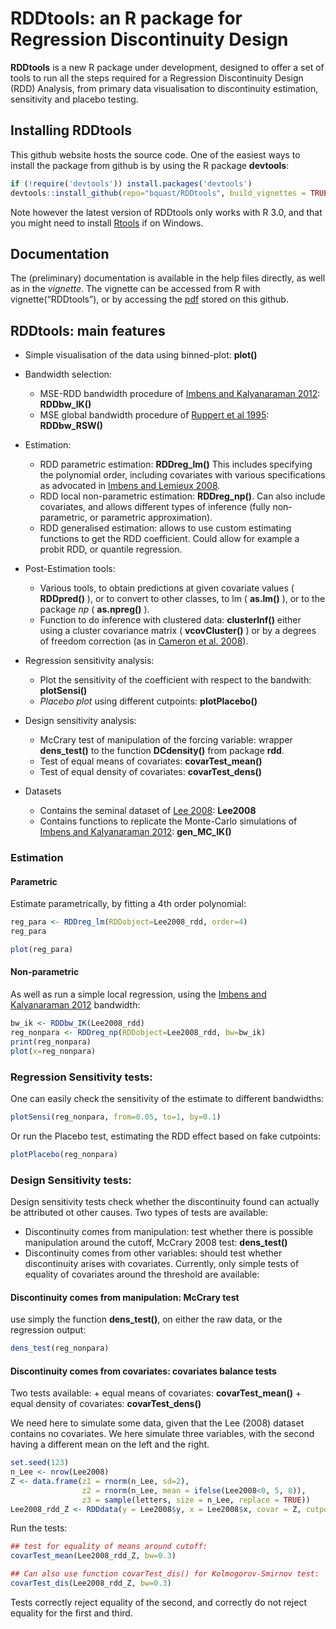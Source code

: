 RDDtools: an R package for Regression Discontinuity Design
========================================================

**RDDtools** is a new R package under development, designed to offer a set of tools to run all the steps required for a Regression Discontinuity Design (RDD) Analysis, from primary data visualisation to discontinuity estimation, sensitivity and placebo testing. 


Installing **RDDtools**
-----------------------

This github website hosts the source code. One of the easiest ways to install the package from github is by using the R package **devtools**:

```r
if (!require('devtools')) install.packages('devtools')
devtools::install_github(repo="bquast/RDDtools", build_vignettes = TRUE)
```

Note however the latest version of RDDtools only works with R 3.0, and that you might need to install  [Rtools](http://stat.ethz.ch/CRAN/bin/windows/Rtools/) if on Windows. 


Documentation
-----------------------
The (preliminary) documentation is available in the help files directly, as well as in the *vignette*. The vignette can be accessed from R with vignette("RDDtools"), or by accessing the [pdf](https://github.com/MatthieuStigler/RDDtools/raw/master/RDDtools/inst/doc/RDDtools.pdf) stored on this github. 

RDDtools: main features
-----------------------


+  Simple visualisation of the data using binned-plot: **plot()**

+ Bandwidth selection:
  + MSE-RDD bandwidth procedure of [Imbens and Kalyanaraman 2012]: **RDDbw_IK()**
  + MSE global bandwidth procedure of [Ruppert et al 1995]: **RDDbw_RSW()**
+ Estimation:
  +  RDD parametric estimation: **RDDreg_lm()** This includes specifying the polynomial order, including covariates with various specifications as advocated in [Imbens and Lemieux 2008].
  +  RDD local non-parametric estimation: **RDDreg_np()**. Can also include covariates, and allows different types of inference (fully non-parametric, or parametric approximation). 
  +  RDD generalised estimation: allows to use custom estimating functions to get the RDD coefficient. Could allow for example a probit RDD, or quantile regression.
+ Post-Estimation tools:
  + Various tools, to obtain predictions at given covariate values ( **RDDpred()** ), or to convert to other classes, to lm ( **as.lm()** ), or to the package *np* ( **as.npreg()** ). 
  + Function to do inference with clustered data: **clusterInf()** either using a cluster covariance matrix ( **vcovCluster()** ) or by a degrees of freedom correction (as in [Cameron et al. 2008]).
+ Regression sensitivity analysis:
  + Plot the sensitivity of the coefficient with respect to the bandwith: **plotSensi()**
  + *Placebo plot* using different cutpoints: **plotPlacebo()**
+ Design sensitivity analysis:
  + McCrary test of manipulation of the forcing variable: wrapper **dens_test()** to the function **DCdensity()** from package **rdd**. 
  + Test of equal means of covariates: **covarTest_mean()**
  + Test of equal density of covariates: **covarTest_dens()**
+ Datasets
  + Contains the seminal dataset of [Lee 2008]: **Lee2008**
  + Contains functions to replicate the Monte-Carlo simulations of [Imbens and Kalyanaraman 2012]: **gen_MC_IK()**


### Estimation

#### Parametric

Estimate parametrically, by fitting a 4th order polynomial:
```r
reg_para <- RDDreg_lm(RDDobject=Lee2008_rdd, order=4)
reg_para

plot(reg_para)
```


#### Non-parametric
As well as run a simple local regression, using the [Imbens and Kalyanaraman 2012] bandwidth:
```r
bw_ik <- RDDbw_IK(Lee2008_rdd)
reg_nonpara <- RDDreg_np(RDDobject=Lee2008_rdd, bw=bw_ik)
print(reg_nonpara)
plot(x=reg_nonpara)

```

### Regression Sensitivity tests:

One can easily check the sensitivity of the estimate to different bandwidths:
```r
plotSensi(reg_nonpara, from=0.05, to=1, by=0.1)
```

Or run the Placebo test, estimating the RDD effect based on fake cutpoints:
```r
plotPlacebo(reg_nonpara)
```

### Design Sensitivity tests:

Design sensitivity tests check whether the discontinuity found can actually be attributed ot other causes. Two types of tests are available:

+ Discontinuity comes from manipulation: test whether there is possible manipulation around the cutoff, McCrary 2008 test: **dens_test()**
+ Discontinuity comes from other variables: should test whether discontinuity arises with covariates. Currently, only simple tests of equality of covariates around the threshold are available: 

#### Discontinuity comes from manipulation: McCrary test

use simply the function **dens_test()**, on either the raw data, or the regression output:
```r
dens_test(reg_nonpara)
```

#### Discontinuity comes from covariates: covariates balance tests

Two tests available:
+ equal means of covariates: **covarTest_mean()**
+ equal density of covariates: **covarTest_dens()**


We need here to simulate some data, given that the Lee (2008) dataset contains no covariates.
We here simulate three variables, with the second having a different mean on the left and the right. 

```r
set.seed(123)
n_Lee <- nrow(Lee2008)
Z <- data.frame(z1 = rnorm(n_Lee, sd=2), 
                z2 = rnorm(n_Lee, mean = ifelse(Lee2008<0, 5, 8)), 
                z3 = sample(letters, size = n_Lee, replace = TRUE))
Lee2008_rdd_Z <- RDDdata(y = Lee2008$y, x = Lee2008$x, covar = Z, cutpoint = 0)
```


Run the tests:
```r
## test for equality of means around cutoff:
covarTest_mean(Lee2008_rdd_Z, bw=0.3)

## Can also use function covarTest_dis() for Kolmogorov-Smirnov test:
covarTest_dis(Lee2008_rdd_Z, bw=0.3)
```

Tests correctly reject equality of the second, and correctly do not reject equality for the first and third. 

  [Imbens and Kalyanaraman 2012]: http://ideas.repec.org/a/oup/restud/v79y2012i3p933-959.html "Imbens, G. & Kalyanaraman, K. (2012) Optimal Bandwidth Choice for the Regression Discontinuity Estimator, Review of Economic Studies, 79, 933-959"
  
  [Lee 2008]: http://ideas.repec.org/a/eee/econom/v142y2008i2p675-697.html "Lee, D. S. (2008) Randomized experiments from non-random selection in U.S. House elections, Journal of Econometrics, 142, 675-697"
  
  [Imbens and Lemieux 2008]: http://ideas.repec.org/a/eee/econom/v142y2008i2p615-635.html "Imbens, G. & Lemieux, T. (2008) Regression discontinuity designs: A guide to practice, Journal of Econometrics, Vol. 142(2), pages 615-635"
  
  [Cameron et al. 2008]: http://ideas.repec.org/a/tpr/restat/v90y2008i3p414-427.html "Cameron, Gelbach and Miller (2008) Bootstrap-Based Improvements for Inference with Clustered Errors, The Review of Economics and Statistics, Vol. 90(3), pages 414-427"
  
  [Ruppert et al 1995]: http://www.jstor.org/stable/2291516 "Ruppert, D., Sheather, S. J. and Wand, M. P. (1995). An effective bandwidth selector for local least squares regression. Journal of the American Statistical Association, 90, 1257–1270."


  